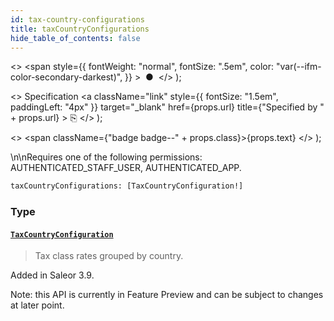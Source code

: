 ```yaml
---
id: tax-country-configurations
title: taxCountryConfigurations
hide_table_of_contents: false
---
```


  <>
    <span
      style={{
        fontWeight: "normal",
        fontSize: ".5em",
        color: "var(--ifm-color-secondary-darkest)",
      }}
    >
      &nbsp;●&nbsp;
    </span>
  </>
);

  <>
    Specification
    <a
      className="link"
      style={{ fontSize: "1.5em", paddingLeft: "4px" }}
      target="\_blank"
      href={props.url}
      title={"Specified by " + props.url}
    >
      ⎘
    </a>
  </>
);

  <>
    <span className={"badge badge--" + props.class}>{props.text}</span>
  </>
);

\n\nRequires one of the following permissions: AUTHENTICATED_STAFF_USER, AUTHENTICATED_APP.

```graphql
taxCountryConfigurations: [TaxCountryConfiguration!]
```

### Type

#### [`TaxCountryConfiguration`](../../api-reference/taxes/objects/tax-country-configuration) <Badge class="secondary" text="object"/> <Badge class="secondary" text="taxes"/>

> Tax class rates grouped by country.

Added in Saleor 3.9.

Note: this API is currently in Feature Preview and can be subject to changes at later point.

>
